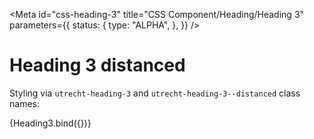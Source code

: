 <!-- @license CC0-1.0 -->



<Meta
  id="css-heading-3"
  title="CSS Component/Heading/Heading 3"
  parameters={{
    status: {
      type: "ALPHA",
    },
  }}
/>

# Heading 3 distanced

Styling via `utrecht-heading-3` and `utrecht-heading-3--distanced` class names:

<Canvas>
  <Story
    name="--distanced"
    args={{
      distanced: true,
      textContent: "The Quick Brown Fox Jumps Over The Lazy Dog",
    }}
  >
    {Heading3.bind({})}
  </Story>
</Canvas>

